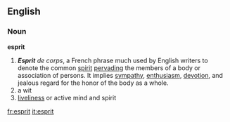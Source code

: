 ==English==
=== Noun ===
'''esprit'''
# '''''Esprit''' de corps'', a French phrase much used by English writers to denote the common [[spirit]] [[pervading]] the members of a body or association of persons. It implies [[sympathy]], [[enthusiasm]], [[devotion]], and jealous regard for the honor of the body as a whole.
# a wit
# [[liveliness]] or active mind and spirit

{{Webster}}

[[fr:esprit]]
[[it:esprit]]